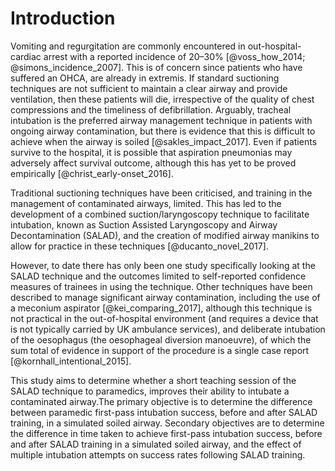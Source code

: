 # Introduction {#intro}

Vomiting and regurgitation are commonly encountered in out-hospital-cardiac arrest with a reported incidence of 20–30% [@voss_how_2014; @simons_incidence_2007]. This is of concern since patients who have suffered an OHCA, are already in extremis. If standard suctioning techniques are not sufficient to maintain a clear airway and provide ventilation, then these patients will die, irrespective of the quality of chest compressions and the timeliness of defibrillation. Arguably, tracheal intubation is the preferred airway management technique in patients with ongoing airway contamination, but there is evidence that this is difficult to achieve when the airway is soiled [@sakles_impact_2017]. Even if patients survive to the hospital, it is possible that aspiration pneumonias may adversely affect survival outcome, although this has yet to be proved empirically [@christ_early-onset_2016].

Traditional suctioning techniques have been criticised, and training in the management of contaminated airways, limited. This has led to the development of a combined suction/laryngoscopy technique to facilitate intubation, known as Suction Assisted Laryngoscopy and Airway Decontamination (SALAD), and the creation of modified airway manikins to allow for practice in these techniques  [@ducanto_novel_2017].

However, to date there has only been one study specifically looking at the SALAD technique and the outcomes limited to self-reported confidence measures of trainees in using the technique. Other techniques have been described to manage significant airway contamination, including the use of a meconium aspirator [@kei_comparing_2017], although this technique is not practical in the out-of-hospital environment (and requires a device that is not typically carried by UK ambulance services), and deliberate intubation of the oesophagus (the oesophageal diversion manoeuvre), of which the sum total of evidence in support of the procedure is a single case report [@kornhall_intentional_2015].

This study aims to determine whether a short teaching session of the SALAD technique to paramedics, improves their ability to intubate a contaminated airway.The primary objective is to determine the difference between paramedic first-pass intubation success, before and after SALAD training, in a simulated soiled airway. Secondary objectives are to determine the difference in time taken to achieve first-pass intubation success, before and after SALAD training in a simulated soiled airway, and the effect of multiple intubation attempts on success rates following SALAD training.
